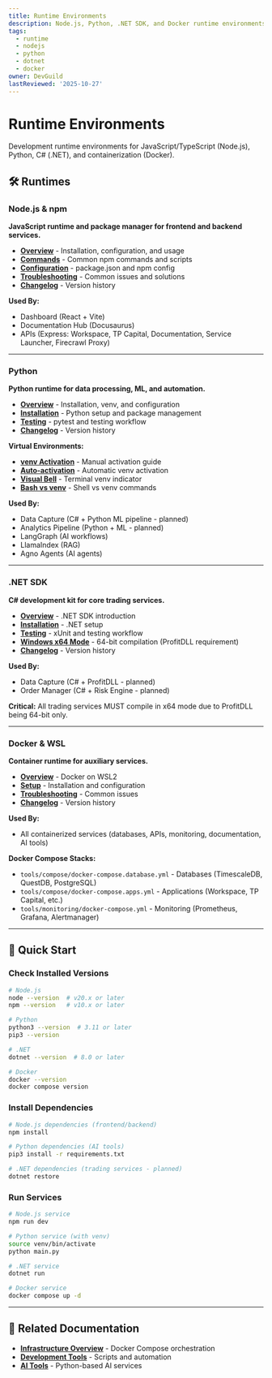 ```yaml
---
title: Runtime Environments
description: Node.js, Python, .NET SDK, and Docker runtime environments
tags:
  - runtime
  - nodejs
  - python
  - dotnet
  - docker
owner: DevGuild
lastReviewed: '2025-10-27'
---
```


# Runtime Environments

Development runtime environments for JavaScript/TypeScript (Node.js), Python, C# (.NET), and containerization (Docker).

## 🛠️ Runtimes

### Node.js & npm

**JavaScript runtime and package manager for frontend and backend services.**

- **[Overview](/tools/runtime/node-npm/overview)** - Installation, configuration, and usage
- **[Commands](/tools/runtime/node-npm/commands)** - Common npm commands and scripts
- **[Configuration](/tools/runtime/node-npm/config)** - package.json and npm config
- **[Troubleshooting](/tools/runtime/node-npm/troubleshooting)** - Common issues and solutions
- **[Changelog](/tools/runtime/node-npm/changelog)** - Version history

**Used By:**
- Dashboard (React + Vite)
- Documentation Hub (Docusaurus)
- APIs (Express: Workspace, TP Capital, Documentation, Service Launcher, Firecrawl Proxy)

---

### Python

**Python runtime for data processing, ML, and automation.**

- **[Overview](/tools/runtime/python/overview)** - Installation, venv, and configuration
- **[Installation](/tools/runtime/python/install)** - Python setup and package management
- **[Testing](/tools/runtime/python/testing)** - pytest and testing workflow
- **[Changelog](/tools/runtime/python/changelog)** - Version history

**Virtual Environments:**
- **[venv Activation](/tools/runtime/python/venv-activation)** - Manual activation guide
- **[Auto-activation](/tools/runtime/python/venv-auto)** - Automatic venv activation
- **[Visual Bell](/tools/runtime/python/venv-visual-bell)** - Terminal venv indicator
- **[Bash vs venv](/tools/runtime/python/bash-vs-venv)** - Shell vs venv commands

**Used By:**
- Data Capture (C# + Python ML pipeline - planned)
- Analytics Pipeline (Python + ML - planned)
- LangGraph (AI workflows)
- LlamaIndex (RAG)
- Agno Agents (AI agents)

---

### .NET SDK

**C# development kit for core trading services.**

- **[Overview](/tools/runtime/dotnet/overview)** - .NET SDK introduction
- **[Installation](/tools/runtime/dotnet/install)** - .NET setup
- **[Testing](/tools/runtime/dotnet/testing)** - xUnit and testing workflow
- **[Windows x64 Mode](/tools/runtime/dotnet/windows-x64)** - 64-bit compilation (ProfitDLL requirement)
- **[Changelog](/tools/runtime/dotnet/changelog)** - Version history

**Used By:**
- Data Capture (C# + ProfitDLL - planned)
- Order Manager (C# + Risk Engine - planned)

**Critical:** All trading services MUST compile in x64 mode due to ProfitDLL being 64-bit only.

---

### Docker & WSL

**Container runtime for auxiliary services.**

- **[Overview](/tools/runtime/docker-wsl/overview)** - Docker on WSL2
- **[Setup](/tools/runtime/docker-wsl/setup)** - Installation and configuration
- **[Troubleshooting](/tools/runtime/docker-wsl/troubleshooting)** - Common issues
- **[Changelog](/tools/runtime/docker-wsl/changelog)** - Version history

**Used By:**
- All containerized services (databases, APIs, monitoring, documentation, AI tools)

**Docker Compose Stacks:**
- `tools/compose/docker-compose.database.yml` - Databases (TimescaleDB, QuestDB, PostgreSQL)
- `tools/compose/docker-compose.apps.yml` - Applications (Workspace, TP Capital, etc.)
- `tools/monitoring/docker-compose.yml` - Monitoring (Prometheus, Grafana, Alertmanager)

---

## 🚀 Quick Start

### Check Installed Versions

```bash
# Node.js
node --version  # v20.x or later
npm --version   # v10.x or later

# Python
python3 --version  # 3.11 or later
pip3 --version

# .NET
dotnet --version  # 8.0 or later

# Docker
docker --version
docker compose version
```

### Install Dependencies

```bash
# Node.js dependencies (frontend/backend)
npm install

# Python dependencies (AI tools)
pip3 install -r requirements.txt

# .NET dependencies (trading services - planned)
dotnet restore
```

### Run Services

```bash
# Node.js service
npm run dev

# Python service (with venv)
source venv/bin/activate
python main.py

# .NET service
dotnet run

# Docker service
docker compose up -d
```

---

## 📖 Related Documentation

- **[Infrastructure Overview](/tools/infrastructure/overview)** - Docker Compose orchestration
- **[Development Tools](/tools/development/overview)** - Scripts and automation
- **[AI Tools](/tools/ai/overview)** - Python-based AI services
